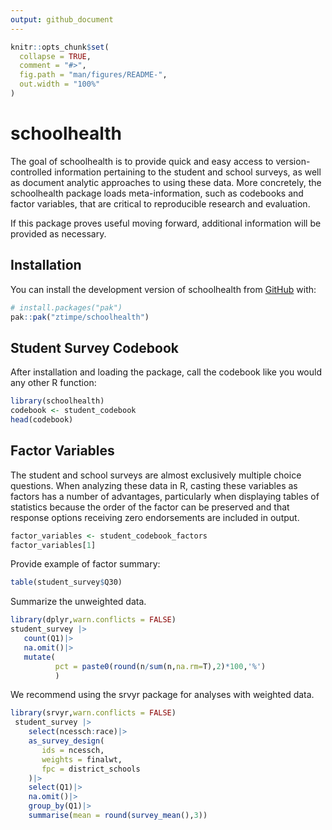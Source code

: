 ```yaml
---
output: github_document
---
```


<!-- README.md is generated from README.Rmd. Please edit that file -->

```r
knitr::opts_chunk$set(
  collapse = TRUE,
  comment = "#>",
  fig.path = "man/figures/README-",
  out.width = "100%"
)
```

# schoolhealth

<!-- badges: start -->
<!-- badges: end -->

The goal of schoolhealth is to provide quick and easy access to version-controlled information pertaining to the student and school surveys, as well as document analytic approaches to using these data. More concretely, the schoolhealth package loads meta-information, such as codebooks and factor variables, that are critical to reproducible research and evaluation. 

If this package proves useful moving forward, additional information will be provided as necessary.

## Installation

You can install the development version of schoolhealth from [GitHub](https://github.com/) with:

``` r
# install.packages("pak")
pak::pak("ztimpe/schoolhealth")
```

## Student Survey Codebook

After installation and loading the package, call the codebook like you would any other R function:

```r
library(schoolhealth)
codebook <- student_codebook
head(codebook)
```

## Factor Variables

The student and school surveys are almost exclusively multiple choice questions. When analyzing these data in R, casting these variables as factors has a number of advantages, particularly when displaying tables of statistics because the order of the factor can be preserved and that response options receiving zero endorsements are included in output.

```r
factor_variables <- student_codebook_factors
factor_variables[1]
```

Provide example of factor summary:
```r
table(student_survey$Q30)
```

Summarize the unweighted data.
```r
library(dplyr,warn.conflicts = FALSE)
student_survey |>
   count(Q1)|>
   na.omit()|>
   mutate(
          pct = paste0(round(n/sum(n,na.rm=T),2)*100,'%')
          )
```

We recommend using the srvyr package for analyses with weighted data. 

```r
library(srvyr,warn.conflicts = FALSE)
 student_survey |>
    select(ncessch:race)|>
    as_survey_design(
       ids = ncessch,
       weights = finalwt,
       fpc = district_schools
    )|>
    select(Q1)|>
    na.omit()|>
    group_by(Q1)|>
    summarise(mean = round(survey_mean(),3))
```

